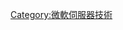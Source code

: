{{navbox
|name  = Microsoft Servers
|title = [[Microsoft Servers|微軟-{zh-hans:服务器;zh-hk:伺服器;zh-sg:伺服器;zh-tw:伺服器;}-]]
|state = autocollapse
|liststyle = line-height:1.4em;
|bodyclass = hlist
| group1  = -{zh-hans:服务器;zh-hk:伺服器;zh-sg:伺服器;zh-tw:伺服器;}--{zh-hans:操作系统;zh-hk:作業系统;zh-tw:作業系統;}-
| list1   = 
* [[Windows Server]]
* [[Windows Home Server]]
* [[Windows Compute Cluster Server]]
| group2  = 中小企業專用
| list2   = 
* {{tsl|en|Windows Small Business Server|}}
* [[Windows Essential Business Server]]
| group3  = IT管理
| list3   = 
* [[Microsoft Servers#IT管理|System Center]]
* {{tsl|en|System Center Operations Manager|Operation Manager (SCOM)}}
* {{tsl|en|System Center Configuration Manager|Configuration Manager (SCCM)}}
* {{tsl|en|System Center Mobile Device Manager|Mobile Device Manager (SCMDM)}}
* {{tsl|en|System Center Virtual Machine Manager|Virtual Machine Manager (SCVMM)}}
* {{tsl|en|System Center Data Protection Manager|Data Protection Manager (SCDPM)}}
* {{tsl|en|System Center Essentials||Essentials}}
* [[Windows服务器更新服务|Windows Server Update Services]]（WSUS）
| group4  = 應用-{zh-hans:程序; zh-tw:程式; zh-hk:程式;}-平台
| list4   = 
* [[Microsoft SQL Server]]
* [[BizTalk Server]]
* {{tsl|en|Commerce Server|}}
* [[網際網路資訊服務|IIS]]
| group5  = 安全性
| list5   = 
* [[Microsoft Forefront|Client Security]]
* [[Microsoft ForeFront Server Security|Server Security]]
* [[Microsoft ForeFront Edge Security|Edge Security]]
* {{tsl|en|Microsoft Intelligent Application Gateway|Intelligent Application Gateway}}
* {{tsl|en|Identity Lifecycle Manager|}}
| group6  = 企業生產力
| list6   = 
* [[Microsoft Office SharePoint Portal Server|SharePoint Server]]
* [[Microsoft InfoPath|Microsoft Office Forms Server]]
* {{tsl|en|Microsoft Office Groove Server|Groove Server}}
* {{tsl|en|Excel Services|}}
* [[Microsoft Exchange Server|Exchange Server]]
* {{tsl|en|Microsoft Project Server|Project Server}}
* {{tsl|en|Microsoft Search Server|Search Server}}
* {{tsl|en|Microsoft_Office_PerformancePoint_Server|PerformancePoint Server}}
| group7  = 虛擬化
| list7   = 
* [[Hyper-V]]
* {{link-en|Virtual Server|Microsoft Virtual Server}}
}}<noinclude>
{{Documentation, template|Template:Microsoft/doc}}
[[Category:微軟伺服器技術]]
</noinclude>